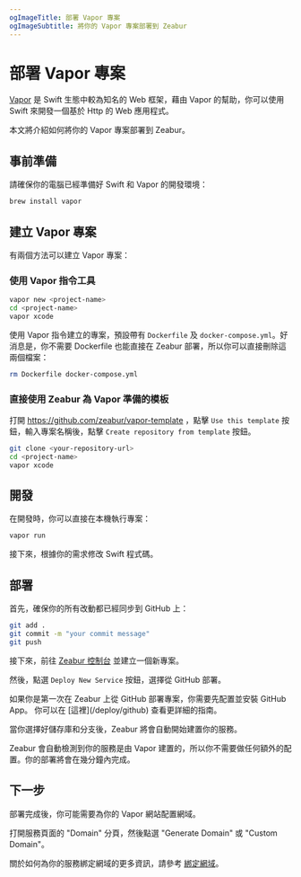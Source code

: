 ```yaml
---
ogImageTitle: 部署 Vapor 專案
ogImageSubtitle: 將你的 Vapor 專案部署到 Zeabur
---
```


# 部署 Vapor 專案

[Vapor](https://vapor.codes) 是 Swift 生態中較為知名的 Web 框架，藉由 Vapor 的幫助，你可以使用 Swift 來開發一個基於 Http 的 Web 應用程式。

本文將介紹如何將你的 Vapor 專案部署到 Zeabur。

## 事前準備

請確保你的電腦已經準備好 Swift 和 Vapor 的開發環境：

```bash
brew install vapor
```

## 建立 Vapor 專案

有兩個方法可以建立 Vapor 專案：

### 使用 Vapor 指令工具

```bash
vapor new <project-name>
cd <project-name>
vapor xcode
```

使用 Vapor 指令建立的專案，預設帶有 `Dockerfile` 及 `docker-compose.yml`。好消息是，你不需要 Dockerfile 也能直接在 Zeabur 部署，所以你可以直接刪除這兩個檔案：

```bash
rm Dockerfile docker-compose.yml
```

### 直接使用 Zeabur 為 Vapor 準備的模板

打開 https://github.com/zeabur/vapor-template ，點擊 `Use this template` 按鈕，輸入專案名稱後，點擊 `Create repository from template` 按鈕。

```bash
git clone <your-repository-url>
cd <project-name>
vapor xcode
```

## 開發

在開發時，你可以直接在本機執行專案：

```bash
vapor run
```

接下來，根據你的需求修改 Swift 程式碼。

## 部署

首先，確保你的所有改動都已經同步到 GitHub 上：

```bash
git add .
git commit -m "your commit message"
git push
```

接下來，前往 [Zeabur 控制台](https://dash.zeabur.com) 並建立一個新專案。

然後，點選 `Deploy New Service` 按鈕，選擇從 GitHub 部署。

<Callout>
    如果你是第一次在 Zeabur 上從 GitHub 部署專案，你需要先配置並安裝 GitHub App。
    你可以在 [這裡](/deploy/github) 查看更詳細的指南。
</Callout>

當你選擇好儲存庫和分支後，Zeabur 將會自動開始建置你的服務。

Zeabur 會自動檢測到你的服務是由 Vapor 建置的，所以你不需要做任何額外的配置。你的部署將會在幾分鐘內完成。

## 下一步

部署完成後，你可能需要為你的 Vapor 網站配置網域。

打開服務頁面的 "Domain" 分頁，然後點選 "Generate Domain" 或 "Custom Domain"。

關於如何為你的服務綁定網域的更多資訊，請參考 [綁定網域](/deploy/domain-binding)。
